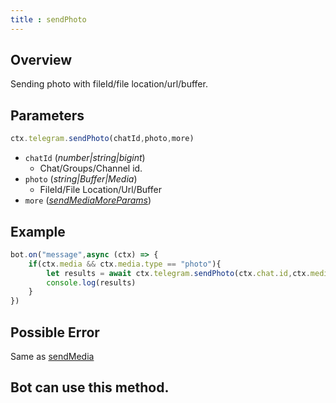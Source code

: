 ```yaml
--- 
title : sendPhoto 
--- 
```

## Overview 
Sending photo with fileId/file location/url/buffer. 
## Parameters 
```ts  
ctx.telegram.sendPhoto(chatId,photo,more)
```
- `chatId` (_number|string|bigint_) 
    - Chat/Groups/Channel id. 
- `photo` (_string|Buffer|Media_) 
    - FileId/File Location/Url/Buffer
- `more` (_[sendMediaMoreParams](/en/telegram/media/SendMedia#parameters)_)
## Example 
```ts highlight=3
bot.on("message",async (ctx) => {
    if(ctx.media && ctx.media.type == "photo"){
        let results = await ctx.telegram.sendPhoto(ctx.chat.id,ctx.media.fileId) 
        console.log(results)
    }
})
```
## Possible Error 
Same as [sendMedia](/methods/Media/sendMedia#possibleerror)
## Bot can use this method.